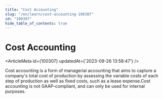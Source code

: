 ```yaml
---
title: "Cost Accounting"
slug: "/en/learn/cost-accounting-100307"
id: "100307"
hide_table_of_contents: true
---
```



# Cost Accounting

<ArticleMeta id={100307} updatedAt={'2023-09-26 13:58:47'} />
<div className='border-solid border-b border-t-0 my-4 border-[var(--ifm-color-gray-300)]' />

Cost accounting is a form of managerial accounting that aims to capture a company's total cost of production by assessing the variable costs of each step of production as well as fixed costs, such as a lease expense.Cost accounting is not GAAP-compliant, and can only be used for internal purposes.
